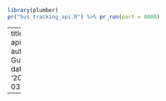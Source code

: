 
```{r}
library(plumber)
pr("bus_tracking_api.R") %>% pr_run(port = 8000)
```



---
title: api.R
author: Gurnoor
date: '2025-03-31'

---

